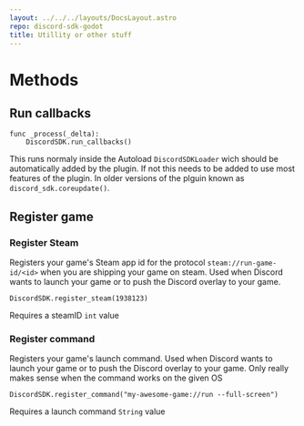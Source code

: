 ```yaml
---
layout: ../../../layouts/DocsLayout.astro
repo: discord-sdk-godot
title: Utillity or other stuff
---
```

# Methods 
## Run callbacks
```gdscript
func _process(_delta):
    DiscordSDK.run_callbacks()
```
This runs normaly inside the Autoload `DiscordSDKLoader` wich should be automatically added by the plugin. If not this needs to be added to use most features of the plugin. In older versions of the plguin known as `discord_sdk.coreupdate()`.
## Register game
### Register Steam
Registers your game's Steam app id for the protocol `steam://run-game-id/<id>` when you are shipping your game on steam. Used when Discord wants to launch your game or to push the Discord overlay to your game.
```gdscript
DiscordSDK.register_steam(1938123)
```
Requires a steamID `int` value
### Register command
Registers your game's launch command. Used when Discord wants to launch your game or to push the Discord overlay to your game. Only really makes sense when the command works on the given OS
```gdscript
DiscordSDK.register_command("my-awesome-game://run --full-screen")
```
Requires a launch command `String` value